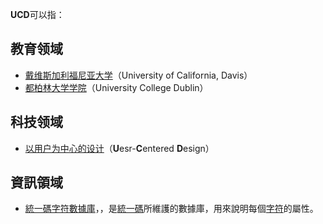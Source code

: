 '''UCD'''可以指：

== 教育领域 ==
*[[戴维斯加利福尼亚大学|戴维斯加利福尼亚大学]]（University of California, Davis）
*[[都柏林大学学院|都柏林大学学院]]（University College Dublin）

== 科技领域 ==
*[[以用户为中心的设计|以用户为中心的设计]]（'''U'''esr-'''C'''entered '''D'''esign）

== 資訊領域 ==
*[[統一碼字符數據庫|統一碼字符數據庫]]，{{Lang-en|Unicode Character Database}}，是[[統一碼|統一碼]]所維護的數據庫，用來說明每個[[字符_(计算机科学)|字符]]的屬性。

{{disambig|Cat=三字拉丁字母缩写消歧义}}